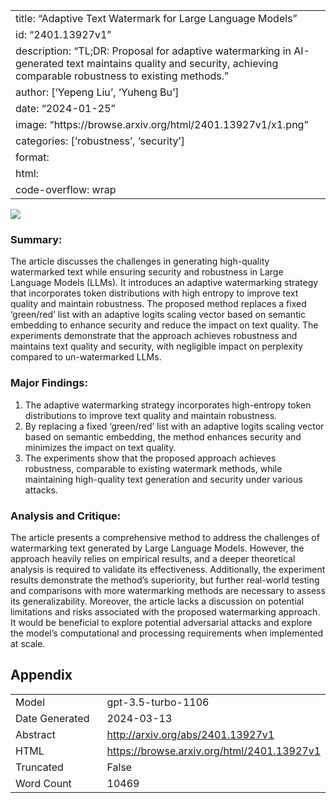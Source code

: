 
---
title: "Adaptive Text Watermark for Large Language Models"
id: "2401.13927v1"
description: "TL;DR: Proposal for adaptive watermarking in AI-generated text maintains quality and security, achieving comparable robustness to existing methods."
author: ['Yepeng Liu', 'Yuheng Bu']
date: "2024-01-25"
image: "https://browse.arxiv.org/html/2401.13927v1/x1.png"
categories: ['robustness', 'security']
format:
  html:
    code-overflow: wrap
---

![](https://browse.arxiv.org/html/2401.13927v1/x1.png)

### **Summary:**
The article discusses the challenges in generating high-quality watermarked text while ensuring security and robustness in Large Language Models (LLMs). It introduces an adaptive watermarking strategy that incorporates token distributions with high entropy to improve text quality and maintain robustness. The proposed method replaces a fixed 'green/red' list with an adaptive logits scaling vector based on semantic embedding to enhance security and reduce the impact on text quality. The experiments demonstrate that the approach achieves robustness and maintains text quality and security, with negligible impact on perplexity compared to un-watermarked LLMs.

### Major Findings:
1. The adaptive watermarking strategy incorporates high-entropy token distributions to improve text quality and maintain robustness.
2. By replacing a fixed 'green/red' list with an adaptive logits scaling vector based on semantic embedding, the method enhances security and minimizes the impact on text quality.
3. The experiments show that the proposed approach achieves robustness, comparable to existing watermark methods, while maintaining high-quality text generation and security under various attacks.

### Analysis and Critique:
The article presents a comprehensive method to address the challenges of watermarking text generated by Large Language Models. However, the approach heavily relies on empirical results, and a deeper theoretical analysis is required to validate its effectiveness. Additionally, the experiment results demonstrate the method's superiority, but further real-world testing and comparisons with more watermarking methods are necessary to assess its generalizability. Moreover, the article lacks a discussion on potential limitations and risks associated with the proposed watermarking approach. It would be beneficial to explore potential adversarial attacks and explore the model's computational and processing requirements when implemented at scale.

## Appendix

|          |          |
|----------|----------|
| Model     | gpt-3.5-turbo-1106       |
| Date Generated     | 2024-03-13       |
| Abstract | [http://arxiv.org/abs/2401.13927v1](http://arxiv.org/abs/2401.13927v1)        |
| HTML     | [https://browse.arxiv.org/html/2401.13927v1](https://browse.arxiv.org/html/2401.13927v1)       |
| Truncated       | False       |
| Word Count       | 10469       |